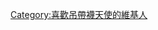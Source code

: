 {{Userbox-2
  |border-c = #0000CD
  |border-s = 2
  |id1-c    = #FF1493
  |id1-s    = 20
  |id1-fc   = #ffffff
  |id2-c    = #6A5ACD
  |id2-s    = 20
  |id2-fc   = #ffffff
  |info-c   = #EE82EE
  |info-s   = 10
  |info-fc  = #FFF0F5
  |id1      = P
  |id2      = S
  |info     = 这个用户喜歡穿著'''[[吊带袜天使|<span style="color:#FFFFFF;">吊帶襪</span>]]'''。
}}

[[Category:喜歡吊帶襪天使的維基人]]